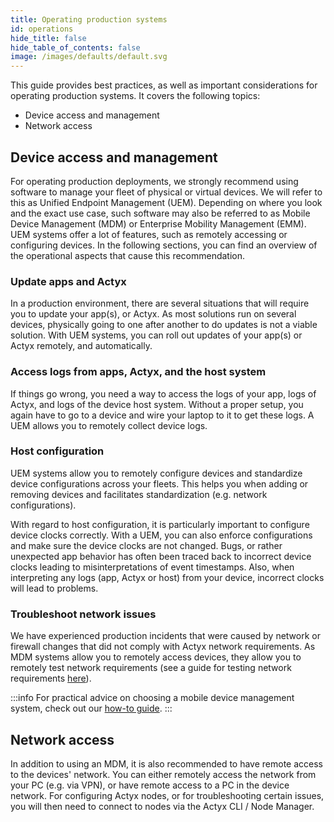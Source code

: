 ```yaml
---
title: Operating production systems
id: operations
hide_title: false
hide_table_of_contents: false
image: /images/defaults/default.svg
---
```


This guide provides best practices, as well as important considerations for operating production systems. It covers the following topics:

- Device access and management
- Network access

## Device access and management

For operating production deployments, we strongly recommend using software to manage your fleet of physical or virtual devices.
We will refer to this as Unified Endpoint Management (UEM).
Depending on where you look and the exact use case, such software may also be referred to as Mobile Device Management (MDM) or Enterprise Mobility Management (EMM).
UEM systems offer a lot of features, such as remotely accessing or configuring devices.
In the following sections, you can find an overview of the operational aspects that cause this recommendation.

### Update apps and Actyx

In a production environment, there are several situations that will require you to update your app(s), or Actyx. 
As most solutions run on several devices, physically going to one after another to do updates is not a viable solution. 
With UEM systems, you can roll out updates of your app(s) or Actyx remotely, and automatically.

### Access logs from apps, Actyx, and the host system

If things go wrong, you need a way to access the logs of your app, logs of Actyx, and logs of the device host system. 
Without a proper setup, you again have to go to a device and wire your laptop to it to get these logs. 
A UEM allows you to remotely collect device logs.

### Host configuration

UEM systems allow you to remotely configure devices and standardize device configurations across your fleets. 
This helps you when adding or removing devices and facilitates standardization (e.g. network configurations).

With regard to host configuration, it is particularly important to configure device clocks correctly.
With a UEM, you can also enforce configurations and make sure the device clocks are not changed.
Bugs, or rather unexpected app behavior has often been traced back to incorrect device clocks leading to misinterpretations of event timestamps.
Also, when interpreting any logs (app, Actyx or host) from your device, incorrect clocks will lead to problems.

### Troubleshoot network issues

We have experienced production incidents that were caused by network or firewall changes that did not comply with Actyx network requirements.
As MDM systems allow you to remotely access devices, they allow you to remotely test network requirements (see a guide for testing network requirements [here](../how-to/monitoring-debugging/network-requirements.mdx)).

:::info
For practical advice on choosing a mobile device management system, check out our [how-to guide](../how-to/operations/device-management.mdx).
:::

## Network access

In addition to using an MDM, it is also recommended to have remote access to the devices' network.
You can either remotely access the network from your PC (e.g. via VPN), or have remote access to a PC in the device network.
For configuring Actyx nodes, or for troubleshooting certain issues, you will then need to connect to nodes via the Actyx CLI / Node Manager.

